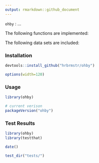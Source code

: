 ```yaml
---
output: rmarkdown::github_document
---
```


`ohby` : ...

The following functions are implemented:

The following data sets are included:

### Installation

```r
devtools::install_github("hrbrmstr/ohby")
```

```r
options(width=120)
```

### Usage

```r
library(ohby)

# current verison
packageVersion("ohby")

```

### Test Results

```r
library(ohby)
library(testthat)

date()

test_dir("tests/")
```


